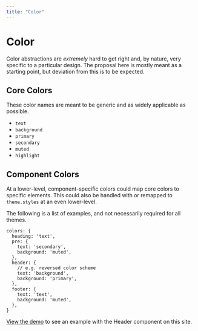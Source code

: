 ```yaml
---
title: "Color"
---
```




# Color

Color abstractions are _extremely_ hard to get right and, by nature, very specific to a particular design.
The proposal here is mostly meant as a starting point, but deviation from this is to be expected.

## Core Colors

These color names are meant to be generic and as widely applicable as possible.

- `text`
- `background`
- `primary`
- `secondary`
- `muted`
- `highlight`

## Component Colors

At a lower-level, component-specific colors could map core colors to specific elements.
This could also be handled with or remapped to `theme.styles` at an even lower-level.

The following is a list of examples, and not necessarily required for all themes.

```
colors: {
  heading: 'text',
  pre: {
    text: 'secondary',
    background: 'muted',
  },
  header: {
    // e.g. reversed color scheme
    text: 'background',
    background: 'primary',
  },
  footer: {
    text: 'text',
    background: 'muted',
  },
}
```

[View the demo](/demo) to see an example with the Header component on this site.
